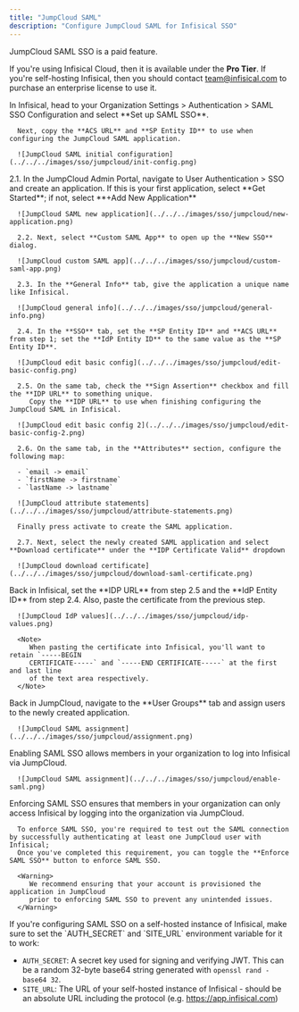 ```yaml
---
title: "JumpCloud SAML"
description: "Configure JumpCloud SAML for Infisical SSO"
---
```


<Info>
   JumpCloud SAML SSO is a paid feature.
   
   If you're using Infisical Cloud, then it is available under the **Pro Tier**. If you're self-hosting Infisical,
   then you should contact team@infisical.com to purchase an enterprise license to use it.
</Info>

<Steps>
   <Step title="Prepare the SAML SSO configuration in Infisical">
      In Infisical, head to your Organization Settings > Authentication > SAML SSO Configuration and select **Set up SAML SSO**.

      Next, copy the **ACS URL** and **SP Entity ID** to use when configuring the JumpCloud SAML application.

      ![JumpCloud SAML initial configuration](../../../images/sso/jumpcloud/init-config.png)
   </Step>
   <Step title="Create a SAML application in JumpCloud">
      2.1. In the JumpCloud Admin Portal, navigate to User Authentication > SSO and create an application. If this is your first application, select **Get Started**; if not, select **+Add New Application**

      ![JumpCloud SAML new application](../../../images/sso/jumpcloud/new-application.png)

      2.2. Next, select **Custom SAML App** to open up the **New SSO** dialog.

      ![JumpCloud custom SAML app](../../../images/sso/jumpcloud/custom-saml-app.png)

      2.3. In the **General Info** tab, give the application a unique name like Infisical.

      ![JumpCloud general info](../../../images/sso/jumpcloud/general-info.png)

      2.4. In the **SSO** tab, set the **SP Entity ID** and **ACS URL** from step 1; set the **IdP Entity ID** to the same value as the **SP Entity ID**.

      ![JumpCloud edit basic config](../../../images/sso/jumpcloud/edit-basic-config.png)

      2.5. On the same tab, check the **Sign Assertion** checkbox and fill the **IDP URL** to something unique.
         Copy the **IDP URL** to use when finishing configuring the JumpCloud SAML in Infisical.

      ![JumpCloud edit basic config 2](../../../images/sso/jumpcloud/edit-basic-config-2.png)

      2.6. On the same tab, in the **Attributes** section, configure the following map:

      - `email -> email`
      - `firstName -> firstname`
      - `lastName -> lastname`

      ![JumpCloud attribute statements](../../../images/sso/jumpcloud/attribute-statements.png)

      Finally press activate to create the SAML application.

      2.7. Next, select the newly created SAML application and select **Download certificate** under the **IDP Certificate Valid** dropdown

      ![JumpCloud download certificate](../../../images/sso/jumpcloud/download-saml-certificate.png)
   </Step>
   <Step title="Finish configuring SAML in Infisical">
      Back in Infisical, set the **IDP URL** from step 2.5 and the **IdP Entity ID** from step 2.4. Also, paste the certificate from the previous step.

      ![JumpCloud IdP values](../../../images/sso/jumpcloud/idp-values.png)

      <Note>
         When pasting the certificate into Infisical, you'll want to retain `-----BEGIN
         CERTIFICATE-----` and `-----END CERTIFICATE-----` at the first and last line
         of the text area respectively.
      </Note>
   </Step>
   <Step title="Assign users in JumpCloud to the application">
      Back in JumpCloud, navigate to the **User Groups** tab and assign users to the newly created application.

      ![JumpCloud SAML assignment](../../../images/sso/jumpcloud/assignment.png)
   </Step>
   <Step title="Enable SAML SSO in Infisical">
      Enabling SAML SSO allows members in your organization to log into Infisical via JumpCloud.

      ![JumpCloud SAML assignment](../../../images/sso/jumpcloud/enable-saml.png)
   </Step>
   <Step title="Enforce SAML SSO in Infisical">
      Enforcing SAML SSO ensures that members in your organization can only access Infisical
      by logging into the organization via JumpCloud.

      To enforce SAML SSO, you're required to test out the SAML connection by successfully authenticating at least one JumpCloud user with Infisical;
      Once you've completed this requirement, you can toggle the **Enforce SAML SSO** button to enforce SAML SSO.
      
      <Warning>
         We recommend ensuring that your account is provisioned the application in JumpCloud
         prior to enforcing SAML SSO to prevent any unintended issues.
      </Warning>
   </Step>
</Steps>

<Note>
   If you're configuring SAML SSO on a self-hosted instance of Infisical, make sure to
   set the `AUTH_SECRET` and `SITE_URL` environment variable for it to work:
   
   - `AUTH_SECRET`: A secret key used for signing and verifying JWT. This can be a random 32-byte base64 string generated with `openssl rand -base64 32`.
   - `SITE_URL`: The URL of your self-hosted instance of Infisical - should be an absolute URL including the protocol (e.g. https://app.infisical.com)
</Note>
